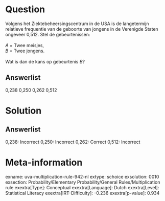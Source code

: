 Question
========

Volgens het Ziektebeheersingscentrum in de USA is de langetermijn
relatieve frequentie van de geboorte van jongens in de Verenigde Staten
ongeveer 0,512. Stel de gebeurtenissen:\
\
*A* = Twee meisjes,\
*B* = Twee jongens.\
\
Wat is dan de kans op gebeurtenis *B*?

Answerlist
----------

0,238
0,250
0,262
0,512

Solution
========

Answerlist
----------

0,238: Incorrect
0,250: Incorrect
0,262: Correct
0,512: Incorrect

Meta-information
================
exname: uva-multiplication-rule-942-nl
extype: schoice
exsolution: 0010
exsection: Probability/Elementary Probability/General Rules/Multiplication rule
exextra[Type]: Conceptual
exextra[Language]: Dutch
exextra[Level]: Statistical Literacy
exextra[IRT-Difficulty]: -0.236
exextra[p-value]: 0.934

